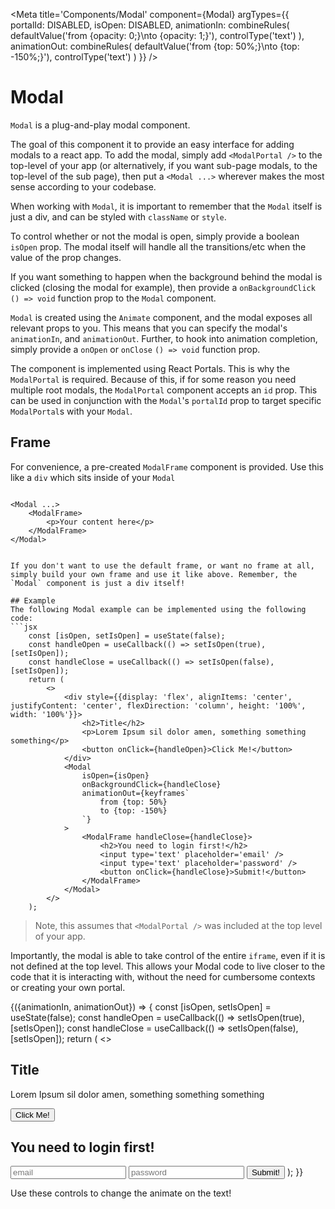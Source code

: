 

<Meta 
    title='Components/Modal'
    component={Modal}
    argTypes={{
        portalId: DISABLED,
        isOpen: DISABLED,
        animationIn: combineRules(
            defaultValue('from {opacity: 0;}\nto {opacity: 1;}'),
            controlType('text')
        ),
        animationOut: combineRules(
            defaultValue('from {top: 50%;}\nto {top: -150%;}'),
            controlType('text')
        )
    }}
/>

# Modal
`Modal` is a plug-and-play modal component.

The goal of this component it to provide an easy interface for adding
modals to a react app. To add the modal, simply add `<ModalPortal />`
to the top-level of your app (or alternatively, if you want sub-page
modals, to the top-level of the sub page), then put a `<Modal ...>`
wherever makes the most sense according to your codebase. 

When working with `Modal`, it is important to remember that the `Modal`
itself is just a div, and can be styled with `className` or `style`.

To control whether or not the modal is open, simply provide a boolean
`isOpen` prop. The modal itself will handle all the transitions/etc
when the value of the prop changes.

If you want something to happen when the background behind the
modal is clicked (closing the modal for example), then provide
a `onBackgroundClick` `() => void` function prop to the `Modal`
component.

`Modal` is created using the `Animate` component, and the modal
exposes all relevant props to you. This means that you can
specify the modal's `animationIn`, and `animationOut`. Further, 
to hook into animation completion, simply provide a `onOpen` or
`onClose` `() => void` function prop.

The component is implemented using React Portals. This is why the
`ModalPortal` is required. Because of this, if for some reason you 
need multiple root modals, the `ModalPortal` component accepts an
`id` prop. This can be used in conjunction with the `Modal`'s
`portalId` prop to target specific `ModalPortal`s with your `Modal`.

## Frame
For convenience, a pre-created `ModalFrame` component is provided.
Use this like a `div` which sits inside of your `Modal`
> ```jsx
    <Modal ...>
        <ModalFrame>
            <p>Your content here</p>
        </ModalFrame>
    </Modal>
```

If you don't want to use the default frame, or want no frame at all,
simply build your own frame and use it like above. Remember, the
`Modal` component is just a div itself!

## Example
The following Modal example can be implemented using the following code:
```jsx
    const [isOpen, setIsOpen] = useState(false);
    const handleOpen = useCallback(() => setIsOpen(true), [setIsOpen]);
    const handleClose = useCallback(() => setIsOpen(false), [setIsOpen]);
    return (
        <>
            <div style={{display: 'flex', alignItems: 'center', justifyContent: 'center', flexDirection: 'column', height: '100%', width: '100%'}}>
                <h2>Title</h2>
                <p>Lorem Ipsum sil dolor amen, something something something</p>
                <button onClick={handleOpen}>Click Me!</button>
            </div>
            <Modal
                isOpen={isOpen}
                onBackgroundClick={handleClose}
                animationOut={keyframes`
                    from {top: 50%}
                    to {top: -150%}
                `}
            >
                <ModalFrame handleClose={handleClose}>
                    <h2>You need to login first!</h2>
                    <input type='text' placeholder='email' />
                    <input type='text' placeholder='password' />
                    <button onClick={handleClose}>Submit!</button>
                </ModalFrame>
            </Modal>
        </>
    );
```
> Note, this assumes that `<ModalPortal />` was included at the top level of your app.

Importantly, the modal is able to take control of the entire `iframe`, even if it
is not defined at the top level. This allows your Modal code to live closer to the 
code that it is interacting with, without the need for cumbersome contexts or creating
your own portal.

<Canvas>
    <Story name='Modal Example' height='75vh'>
        {({animationIn, animationOut}) => {
            const [isOpen, setIsOpen] = useState(false);
            const handleOpen = useCallback(() => setIsOpen(true), [setIsOpen]);
            const handleClose = useCallback(() => setIsOpen(false), [setIsOpen]);
            return (
                <>
                    <div style={{display: 'flex', alignItems: 'center', justifyContent: 'center', flexDirection: 'column', height: '100%', width: '100%'}}>
                        <h2>Title</h2>
                        <p>Lorem Ipsum sil dolor amen, something something something</p>
                        <button onClick={handleOpen}>Click Me!</button>
                    </div>
                    <Modal
                        isOpen={isOpen}
                        animationIn={keyframes`${animationIn}`}
                        animationOut={keyframes`${animationOut}`}
                        onBackgroundClick={handleClose}
                    >
                        <ModalFrame handleClose={handleClose}>
                            <h2>You need to login first!</h2>
                            <input type='text' placeholder='email' />
                            <input type='text' placeholder='password' />
                            <button onClick={handleClose}>Submit!</button>
                        </ModalFrame>
                    </Modal>
                    <ModalPortal />
                </>
            );
        }}
    </Story>
</Canvas>

Use these controls to change the animate on the text!
<ArgsTable story='Modal Example' />